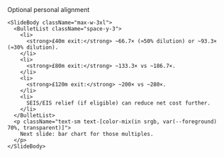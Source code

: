 <div className="flex h-full w-full flex-col">
  <div className="flex flex-1 flex-col gap-8 px-8 py-6 w-full max-w-5xl mx-auto">
    <SlideHeader eyebrow="Multiples on £5k cheques" kicker="Equity-only returns for Rory & Fraser">
      Optional personal alignment
    </SlideHeader>

    <SlideBody className="max-w-3xl">
      <BulletList className="space-y-3">
        <li>
          <strong>£40m exit:</strong> ~66.7× (≈50% dilution) or ~93.3× (≈30% dilution).
        </li>
        <li>
          <strong>£80m exit:</strong> ~133.3× vs ~186.7×.
        </li>
        <li>
          <strong>£120m exit:</strong> ~200× vs ~280×.
        </li>
        <li>
          SEIS/EIS relief (if eligible) can reduce net cost further.
        </li>
      </BulletList>
      <p className="text-sm text-[color-mix(in srgb, var(--foreground) 70%, transparent)]">
        Next slide: bar chart for those multiples.
      </p>
    </SlideBody>
  </div>
</div>
